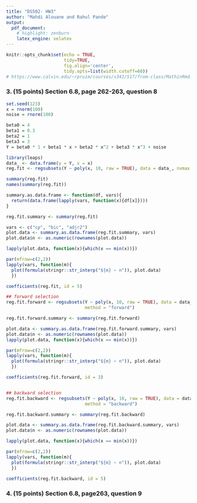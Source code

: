```yaml
---
title: "DS502- HW3"
author: "Mahdi Alouane and Rahul Pande"
output:
  pdf_document:
    # highlight: zenburn
    latex_engine: xelatex
---
```


```r
knitr::opts_chunk$set(echo = TRUE,
                      tidy=TRUE,
                      fig.align='center',
                      tidy.opts=list(width.cutoff=60))
# https://www.calvin.edu/~rpruim/courses/s341/S17/from-class/MathinRmd.html
```

### 3. (15 points) Section 6.8, page 262-263, question 8

```r
set.seed(123)
x = rnorm(100)
noise = rnorm(100)
```

```r
beta0 = 4
beta1 = 0.3
beta2 = 1
beta3 = 3
Y = beta0 * 1 + beta1 * x + beta2 * x^2 + beta3 * x^3 + noise
```

```r
library(leaps)
data_ <- data.frame(y = Y, x = x)
reg.fit <- regsubsets(Y ~ poly(x, 10, raw = TRUE), data = data_, nvmax = 100)

summary(reg.fit)
names(summary(reg.fit))

summary.as.data.frame <- function(df, vars){
  return(data.frame(lapply(vars, function(x){df[x]})))
}

reg.fit.summary <- summary(reg.fit)

vars <- c("cp", "bic", "adjr2")
plot.data <- summary.as.data.frame(reg.fit.summary, vars)
plot.data$n <- as.numeric(rownames(plot.data))

lapply(plot.data, function(x){which(x == min(x))})

par(mfrow=c(2,2))
lapply(vars, function(m){
  plot(formula(stringr::str_interp("${m} ~ n")), plot.data)
  })

coefficients(reg.fit, id = 5)
```

```r

## forward selection
reg.fit.forward <- regsubsets(Y ~ poly(x, 10, raw = TRUE), data = data_, nvmax = 100,
                              method = "forward")

reg.fit.forward.summary <- summary(reg.fit.forward)

plot.data <- summary.as.data.frame(reg.fit.forward.summary, vars)
plot.data$n <- as.numeric(rownames(plot.data))
lapply(plot.data, function(x){which(x == min(x))})

par(mfrow=c(2,2))
lapply(vars, function(m){
  plot(formula(stringr::str_interp("${m} ~ n")), plot.data)
  })

coefficients(reg.fit.forward, id = 3)


## backward selection
reg.fit.backward <- regsubsets(Y ~ poly(x, 10, raw = TRUE), data = data_, nvmax = 100,
                              method = "backward")

reg.fit.backward.summary <- summary(reg.fit.backward)

plot.data <- summary.as.data.frame(reg.fit.backward.summary, vars)
plot.data$n <- as.numeric(rownames(plot.data))

lapply(plot.data, function(x){which(x == min(x))})

par(mfrow=c(2,2))
lapply(vars, function(m){
  plot(formula(stringr::str_interp("${m} ~ n")), plot.data)
  })

coefficients(reg.fit.backward, id = 5)
```


### 4. (15 points) Section 6.8, page263, question 9